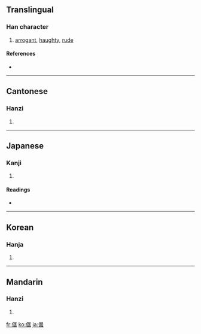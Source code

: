 ==Translingual==

===Han character===
{{Han char|rn=9|rad=人|as=08|sn=10|four=2726<sub>4</sub>|canj=人尸十口 (OSJR)}}

# [[arrogant]], [[haughty]], [[rude]]

====References====
* {{Han ref|kx=0108.190|dkj=00790|dj=0231.090|hdz=10185.030|uh=5028|ud=20520|bh=ADD0|bd=44496}}

----

==Cantonese==

===Hanzi===
{{yue-hanzi|jyut=|y=geui3}}

# {{defn|Cantonese}}

----

==Japanese==

===Kanji===
{{ja-kanji|grade=|rs=人08}}

# {{defn|Japanese}}

====Readings====
* {{ja-readings|on=[[きょ]] (kyo), [[こ]] (ko)|kun=[[おごる]] (ogoru)}}

----

==Korean==

===Hanja===
{{ko-hanja|hangeul=거|rv=geo|mr=kŏ}}

# {{defn|Korean}}

----

==Mandarin==

===Hanzi===
{{cmn-hanzi|pin=[[jù]] ([[ju4]])|wg=chü<sup>4</sup>}}

# {{defn|Mandarin}}

[[fr:倨]]
[[ko:倨]]
[[ja:倨]]